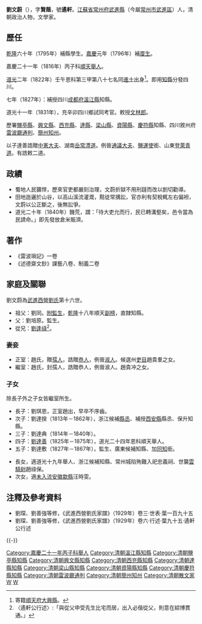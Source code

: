 '''劉文蔚'''（{{bd|1778年||1846年|catIdx=L劉}}），字'''賢蔭'''，號'''遹軒'''。[[江蘇省|江蘇省]][[常州府|常州府]][[武進縣|武進縣]]（今屬[[常州市|常州市]][[武進區|武進區]]）人，清朝政治人物，文學家。

== 歷任 ==
[[乾隆|乾隆]]六十年（1795年）補縣學生。[[嘉慶|嘉慶]]元年（1796年）補[[廩生|廩生]]。

嘉慶二十一年（1816年）丙子科[[順天府|順天]][[舉人|舉人]]。

[[道光|道光]]二年（1822年）壬午恩科第三甲第八十七名同[[進士|進士]]出身<ref>寄籍[[順天府|順天府]][[大兴县_(金朝)|大興縣]]。</ref>。即用[[知縣|知縣]]分發四川。

七年（1827年）：補授四川[[成都府|成都府]][[溫江|溫江縣]]知縣。

道光十一年（1831年），充辛卯四川鄉試同考官。敕授[[文林郎|文林郎]]。

歷署[[鹽亭縣|鹽亭縣]]、[[興文縣|興文縣]]、[[西充縣|西充縣]]、[[達縣|達縣]]、[[梁平|梁山縣]]、[[資陽縣|資陽縣]]、[[慶符縣|慶符縣]]知縣、四川敘州府[[雷波縣|雷波廳]][[通判|通判]]、[[簡陽|簡州]][[知州|知州]]。

以子達善誥贈[[中憲大夫|中憲大夫]]、湖南[[岳常澧道|岳常澧道]]。例晉[[通議大夫|通議大夫]]、[[鹽運使|鹽運使]]銜、山東[[登萊青道|登萊青道]]。有誥敕二道。

== 政績 ==
*蜀地人民獷悍，歷來官吏都嚴刻治理，文蔚折獄不用刑躂而改以剴切勸導。
*田地迤邐於山谷，以高山溪流灌溉，黠徒常搆訟，官亦利有契稅輒左右偏袒，文蔚以公正斷之，後無訟爭。
*道光二十年（1840年）饑荒，謂：「待大吏允而行，民已轉溝壑矣，邑令當為民請命。」即先發放倉米賑濟。

== 著作 ==
*《雷波瑣記》一卷
*《述德齋文鈔》課藝八卷、制義二卷

== 家庭及關聯 ==
劉文蔚為[[武進西營劉氏|武進西營劉氏]]第十六世。
*祖父：劉同。[[例監|附監生]]，[[乾隆|乾隆]]十八年順天[[副榜|副榜]]，直隸知縣。
*父：劉培原。監生。
*從兄：[[劉逢祿|劉逢祿]]<ref>〈遹軒公行述〉:「與從父申受先生比宅而居，出入必偕從父，則意在綜博貫通。」</ref>。

===妻妾===
*正室：趙氏，贈[[孺人|孺人]]，誥贈[[恭人|恭人]]，例晉[[淑人|淑人]]。候選州[[吏目|吏目]]趙貴羣之女。
*繼室：趙氏，封孺人，誥贈恭人，例晉淑人。趙貴冲之女。

===子女===
除長子外之子女皆繼室所生。
*長子：劉琪恩，正室趙出，早卒不序齒。
*次子：劉達揆（1813年－1862年），浙江候補[[縣丞|縣丞]]、補授[[衢縣|西安縣]]縣丞、保升知縣。
*三子：劉達典（1814年－1840年）。
*四子：[[劉達善|劉達善]]（1825年－1875年），道光二十四年恩科順天舉人。
*五子：劉達敷（1827年－1867年），監生、廣東候補知縣、加[[同知|同知]]銜。

*長女，適道光十九年舉人、浙江候補知縣、常州城陷殉難入祀忠義祠、世襲[[雲騎尉|雲騎尉]]趙祿保。
*次女，適[[未入流|未入流]][[安徽|安徽]][[歙縣|歙縣]]汪時雯。


==注釋及參考資料==
{{reflist}}
*劉琛、劉善強等修，《武進西營劉氏家譜》（1929年）卷三·世表·葉一百九十五
*劉琛、劉善強等修，《武進西營劉氏家譜》（1929年）卷六·行述·葉九十五·遹軒公行述

{{-}}
{{武進西營劉氏}}
{{道光二年壬午恩科殿試金榜}}
{{DEFAULTSORT:Liu劉}}
[[Category:嘉慶二十一年丙子科舉人|Category:嘉慶二十一年丙子科舉人]]
[[Category:清朝溫江縣知縣|Category:清朝溫江縣知縣]]
[[Category:清朝鹽亭縣知縣|Category:清朝鹽亭縣知縣]]
[[Category:清朝興文縣知縣|Category:清朝興文縣知縣]]
[[Category:清朝西充縣知縣|Category:清朝西充縣知縣]]
[[Category:清朝達縣知縣|Category:清朝達縣知縣]]
[[Category:清朝梁山縣知縣|Category:清朝梁山縣知縣]]
[[Category:清朝資陽縣知縣|Category:清朝資陽縣知縣]]
[[Category:清朝慶符縣知縣|Category:清朝慶符縣知縣]]
[[Category:清朝雷波廳通判|Category:清朝雷波廳通判]]
[[Category:清朝簡州知州|Category:清朝簡州知州]]
[[Category:清朝散文家|Category:清朝散文家]]
[[Category:劉姓|W]]
[[Category:武進西營劉氏|W]]